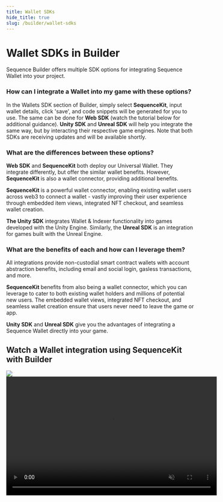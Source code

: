 ```yaml
---
title: Wallet SDKs
hide_title: true
slug: /builder/wallet-sdks
---
```


# Wallet SDKs in Builder
Sequence Builder offers multiple SDK options for integrating Sequence Wallet into your project.

### How can I integrate a Wallet into my game with these options?
In the Wallets SDK section of Builder, simply select **SequenceKit**, input wallet details, click 'save', and code snippets will be generated for you to use. The same can be done for **Web SDK** (watch the tutorial below for additional guidance). **Unity SDK** and **Unreal SDK** will help you integrate the same way, but by interacting their respective game engines. Note that both SDKs are receiving updates and will be available shortly.

### What are the differences between these options?
**Web SDK** and **SequenceKit** both deploy our Universal Wallet. They integrate differently, but offer the similar wallet benefits. However, **SequenceKit** is also a wallet connector, providing additional benefits.

**SequenceKit** is a powerful wallet connector, enabling existing wallet users across web3 to connect a wallet - vastly improving their user experience through embedded item views, integrated NFT checkout, and seamless wallet creation.

**The Unity SDK** integrates Wallet & Indexer functionality into games developed with the Unity Engine. Similarly, the **Unreal SDK** is an integration for games built with the Unreal Engine.

### What are the benefits of each and how can I leverage them?

All integrations provide non-custodial smart contract wallets with account abstraction benefits, including email and social login, gasless transactions, and more.

**SequenceKit** benefits from also being a wallet connector, which you can leverage to cater to both existing wallet holders and millions of potential new users. The embedded wallet views, integrated NFT checkout, and seamless wallet creation ensure that users never need to leave the game or app.

**Unity SDK** and **Unreal SDK** give you the advantages of integrating a Sequence Wallet directly into your game.

## Watch a Wallet integration using SequenceKit with Builder
<div class="video-container">
    <img class="preview-image" src="/img/builder/builder_sequence_kit_preview_video.png" />
    <video class="video-frame" width="560" height="315" controls muted src="/video/builder/04_Sequence_Kit.mp4" type="video/mp4" />
</div>